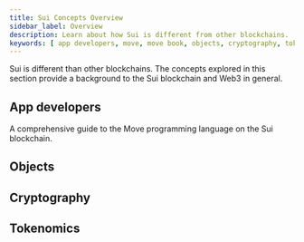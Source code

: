 ```yaml
---
title: Sui Concepts Overview
sidebar_label: Overview
description: Learn about how Sui is different from other blockchains. 
keywords: [ app developers, move, move book, objects, cryptography, tokenomics ]
---
```


Sui is different than other blockchains. The concepts explored in this section provide a background to the Sui blockchain and Web3 in general.

## App developers

<div className="card-container">
<Card title="Move overview" href="/concepts/sui-move-concepts"/>
<Card title="Package upgrades" href="/concepts/sui-move-concepts/packages/upgrade"/>
<Card title="Gaming on Sui" href="/concepts/gaming"/>
<Card title="The Move Book" href="https://move-book.com">
A comprehensive guide to the Move programming language on the Sui blockchain.
</Card>
</div>

## Objects

<div className="card-container">
<Card title="Object Model" href="concepts/object-model"/>
<Card title="Transfer to Object" href="concepts/transfers/transfer-to-object"/>
</div>

## Cryptography

<div className="card-container">
<Card title="zkLogin" href="concepts/cryptography/zklogin"/>
<Card title="Transaction authentication" href="concepts/cryptography/transaction-auth"/>
</div>

## Tokenomics

<div className="card-container">
<Card title="SUI tokenomics" href="concepts/tokenomics" />
<Card title="Gas in Sui" href="concepts/tokenomics/gas-in-sui" />
<Card title="Vesting strategies" href="concepts/tokenomics/vesting-strategies" />
</div>
